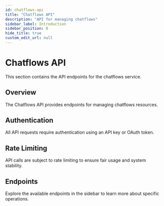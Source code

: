 ```yaml
---
id: chatflows-api
title: "Chatflows API"
description: "API for managing chatflows"
sidebar_label: Introduction
sidebar_position: 0
hide_title: true
custom_edit_url: null
---
```


# Chatflows API

This section contains the API endpoints for the chatflows service.

## Overview

The Chatflows API provides endpoints for managing chatflows resources.

## Authentication

All API requests require authentication using an API key or OAuth token.

## Rate Limiting

API calls are subject to rate limiting to ensure fair usage and system stability.

## Endpoints

Explore the available endpoints in the sidebar to learn more about specific operations.


      